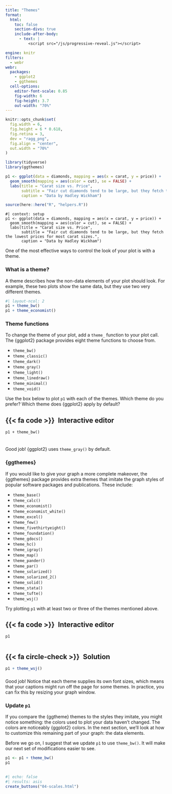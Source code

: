 ```yaml
---
title: "Themes"
format:
  html: 
    toc: false
    section-divs: true
    include-after-body: 
      - text: |
          <script src="/js/progressive-reveal.js"></script>

engine: knitr
filters:
  - webr
webr:
  packages:
    - ggplot2
    - ggthemes
  cell-options:
    editor-font-scale: 0.85
    fig-width: 6
    fig-height: 3.7
    out-width: "70%"
---
```


```r
knitr::opts_chunk$set(
  fig.width = 6,
  fig.height = 6 * 0.618,
  fig.retina = 3,
  dev = "ragg_png",
  fig.align = "center",
  out.width = "70%"
)

library(tidyverse)
library(ggthemes)

p1 <- ggplot(data = diamonds, mapping = aes(x = carat, y = price)) +
  geom_smooth(mapping = aes(color = cut), se = FALSE) + 
  labs(title = "Carat size vs. Price",
       subtitle = "Fair cut diamonds tend to be large, but they fetch the lowest prices for most carat sizes.",
       caption = "Data by Hadley Wickham")

source(here::here("R", "helpers.R"))
```

```webr-r
#| context: setup
p1 <- ggplot(data = diamonds, mapping = aes(x = carat, y = price)) +
  geom_smooth(mapping = aes(color = cut), se = FALSE) + 
  labs(title = "Carat size vs. Price",
       subtitle = "Fair cut diamonds tend to be large, but they fetch the lowest prices for most carat sizes.",
       caption = "Data by Hadley Wickham")
```

One of the most effective ways to control the look of your plot is with a theme.

### What is a theme?

A theme describes how the non-data elements of your plot should look. For example, these two plots show the same data, but they use two very different themes.

```r
#| layout-ncol: 2
p1 + theme_bw()
p1 + theme_economist()
```

### Theme functions

To change the theme of your plot, add a `theme_` function to your plot call. The {ggplot2} package provides eight theme functions to choose from.

* `theme_bw()`
* `theme_classic()`
* `theme_dark()`
* `theme_gray()`
* `theme_light()`
* `theme_linedraw()`
* `theme_minimal()`
* `theme_void()`

Use the box below to plot `p1` with each of the themes. Which theme do you prefer? Which theme does {ggplot2} apply by default?

::: {.panel-tabset}
## {{< fa code >}}&ensp;Interactive editor

```webr-r
p1 + theme_bw()


```

:::

###

Good job! {ggplot2} uses `theme_gray()` by default.

### {ggthemes}

If you would like to give your graph a more complete makeover, the {ggthemes} package provides extra themes that imitate the graph styles of popular software packages and publications. These include:

* `theme_base()`
* `theme_calc()`
* `theme_economist()`
* `theme_economist_white()`
* `theme_excel()`
* `theme_few()`
* `theme_fivethirtyeight()`
* `theme_foundation()`
* `theme_gdocs()`
* `theme_hc()`
* `theme_igray()`
* `theme_map()`
* `theme_pander()`
* `theme_par()`
* `theme_solarized()`
* `theme_solarized_2()`
* `theme_solid()`
* `theme_stata()`
* `theme_tufte()`
* `theme_wsj()`

Try plotting `p1` with at least two or three of the themes mentioned above.

::: {.panel-tabset}
## {{< fa code >}}&ensp;Interactive editor

```webr-r
p1


```

## {{< fa circle-check >}}&ensp;Solution

```r
p1 + theme_wsj()
```

:::

###

Good job! Notice that each theme supplies its own font sizes, which means that your captions might run off the page for some themes. In practice, you can fix this by resizing your graph window.


### Update `p1`

If you compare the {ggtheme} themes to the styles they imitate, you might notice something: the colors used to plot your data haven't changed. The colors are noticeably {ggplot2} colors. In the next section, we'll look at how to customize this remaining part of your graph: the data elements.

Before we go on, I suggest that we update `p1` to use `theme_bw()`. It will make our next set of modifications easier to see.

```r
p1 <- p1 + theme_bw()
p1
```


##

```r
#| echo: false
#| results: asis
create_buttons("04-scales.html")
```
